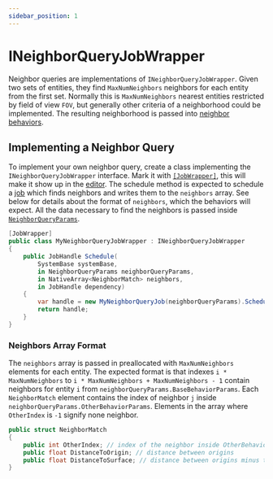 ```yaml
---
sidebar_position: 1
---
```



# INeighborQueryJobWrapper

Neighbor queries are implementations of `INeighborQueryJobWrapper`. Given two sets of entities, they find `MaxNumNeighbors` neighbors for each entity from the first set. Normally this is `MaxNumNeighbors` nearest entities restricted by field of view `FOV`, but generally other criteria of a neighborhood could be implemented. The resulting neighborhood is passed into [neighbor behaviors](/docs/documentation-core/behaviors/neighbor-behaviors/intro).

## Implementing a Neighbor Query

To implement your own neighbor query, create a class implementing the `INeighborQueryJobWrapper` interface. Mark it with [`[JobWrapper]`](/docs/documentation-core/attributes#jobwrapperattribute), this will make it show up in the [editor](/docs/documentation-core/editor). The schedule method is expected to schedule a [job](https://docs.unity3d.com/Manual/job-system.html) which finds neighbors and writes them to the `neighbors` array. See below for details about the format of `neighbors`, which the behaviors will expect. All the data necessary to find the neighbors is passed inside [`NeighborQueryParams`](/docs/documentation-core/queries/neighbor_queries/neighbor-params).

```csharp title="MyNeighborQueryJobWrapper.cs"
[JobWrapper]
public class MyNeighborQueryJobWrapper : INeighborQueryJobWrapper
{
    public JobHandle Schedule(
        SystemBase systemBase,
        in NeighborQueryParams neighborQueryParams,
        in NativeArray<NeighborMatch> neighbors,
        in JobHandle dependency)
    {
        var handle = new MyNeighborQueryJob(neighborQueryParams).Schedule(dependency);
        return handle;
    }
}
```

### Neighbors Array Format

The `neighbors` array is passed in preallocated with `MaxNumNeighbors` elements for each entity. The expected format is that indexes `i * MaxNumNeighbors` to `i * MaxNumNeighbors + MaxNumNeighbors - 1` contain neighbors for entity `i` from `neighborQueryParams.BaseBehaviorParams`. Each `NeighborMatch` element contains the index of neighbor `j` inside `neighborQueryParams.OtherBehaviorParams`. Elements in the array where `OtherIndex` is `-1` signify none neighbor. 

```csharp title="INeighborQueryJobWrapper.cs"
public struct NeighborMatch
{
    public int OtherIndex; // index of the neighbor inside OtherBehaviorParams
    public float DistanceToOrigin; // distance between origins
    public float DistanceToSurface; // distance between origins minus the radii of the two entities
}
```
